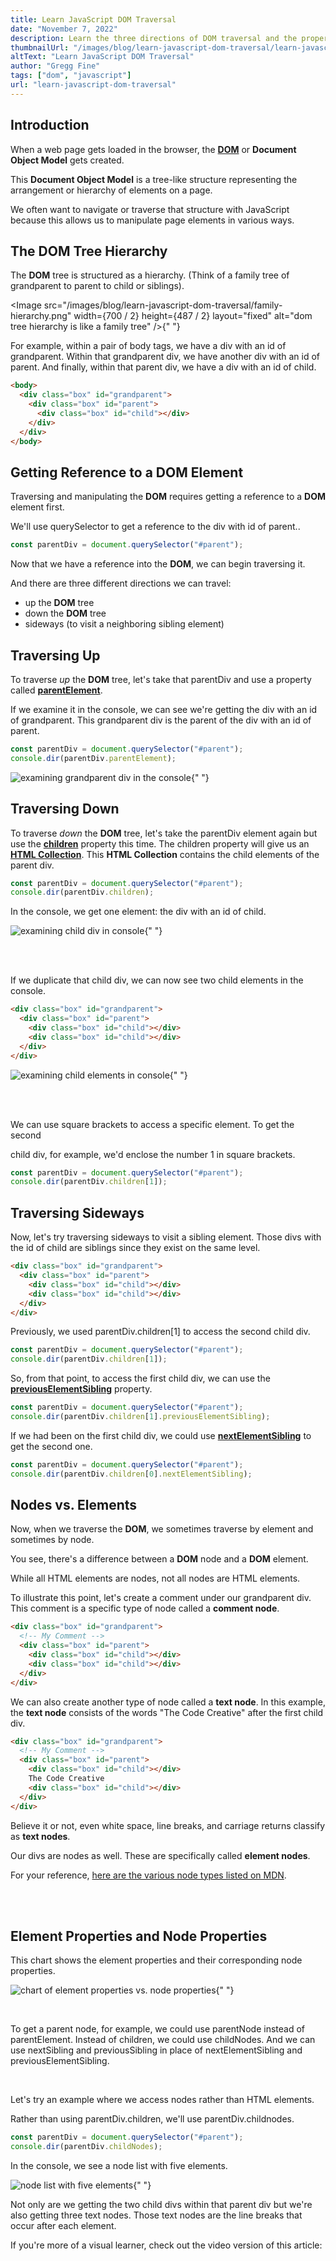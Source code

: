 ```yaml
---
title: Learn JavaScript DOM Traversal
date: "November 7, 2022"
description: Learn the three directions of DOM traversal and the properties that can be used to access parent, child, and sibling nodes.
thumbnailUrl: "/images/blog/learn-javascript-dom-traversal/learn-javascript-dom-traversal-tutorial.jpg"
altText: "Learn JavaScript DOM Traversal"
author: "Gregg Fine"
tags: ["dom", "javascript"]
url: "learn-javascript-dom-traversal"
---
```


## Introduction

When a web page gets loaded in the browser, the [**DOM**](https://developer.mozilla.org/en-US/docs/Web/API/Document_Object_Model) or **Document Object Model** gets created.

This **Document Object Model** is a tree-like structure representing the arrangement or hierarchy of elements on a page.

We often want to navigate or traverse that structure with JavaScript because this allows us to manipulate page elements in various ways.

## The DOM Tree Hierarchy

The **DOM** tree is structured as a hierarchy. (Think of a family tree of grandparent to parent to child or siblings).

<Image
  src="/images/blog/learn-javascript-dom-traversal/family-hierarchy.png"
  width={700 / 2}
  height={487 / 2}
  layout="fixed"
  alt="dom tree hierarchy is like a family tree"
/>{" "}

For example, within a pair of <Syntax>body</Syntax> tags, we have a div with an id of <Syntax>grandparent</Syntax>.
Within that <Syntax>grandparent</Syntax> div, we have another div with an id of <Syntax>parent</Syntax>.
And finally, within that <Syntax>parent</Syntax> div, we have a div with an id of <Syntax>child</Syntax>.

```html
<body>
  <div class="box" id="grandparent">
    <div class="box" id="parent">
      <div class="box" id="child"></div>
    </div>
  </div>
</body>
```

## Getting Reference to a DOM Element

Traversing and manipulating the **DOM** requires getting a reference to a **DOM** element first.

We'll use <Syntax>querySelector</Syntax> to get a reference to the div with id of <Syntax>parent</Syntax>..

```js
const parentDiv = document.querySelector("#parent");
```

Now that we have a reference into the **DOM**, we can begin traversing it.

And there are three different directions we can travel:

- up the **DOM** tree
- down the **DOM** tree
- sideways (to visit a neighboring sibling element)

## Traversing Up

To traverse _up_ the **DOM** tree, let's take that <Syntax>parentDiv</Syntax> and use a property called [**parentElement**](https://developer.mozilla.org/en-US/docs/Web/API/Node/parentElement).

If we examine it in the console, we can see we're getting the div with an id of <Syntax>grandparent</Syntax>.
This <Syntax>grandparent</Syntax> div is the parent of the div with an id of <Syntax>parent</Syntax>.

```js
const parentDiv = document.querySelector("#parent");
console.dir(parentDiv.parentElement);
```

<Image
  src="/images/blog/learn-javascript-dom-traversal/grandparent-div-in-console.png"
  width={700}
  height={317}
  layout="responsive"
  alt="examining grandparent div in the console"
/>{" "}

## Traversing Down

To traverse _down_ the **DOM** tree, let's take the <Syntax>parentDiv</Syntax> element again but use the [**children**](https://developer.mozilla.org/en-US/docs/Web/API/Element/children) property this time.
The <Syntax>children</Syntax> property will give us an [**HTML Collection**](https://developer.mozilla.org/en-US/docs/Web/API/HTMLCollection). This **HTML Collection** contains the child elements of the parent div.

```js
const parentDiv = document.querySelector("#parent");
console.dir(parentDiv.children);
```

In the console, we get one element: the div with an id of <Syntax>child</Syntax>.

<Image
  src="/images/blog/learn-javascript-dom-traversal/child-div-in-console.png"
  width={700}
  height={368}
  layout="responsive"
  alt="examining child div in console"
/>{" "}

<br />
<br />

If we duplicate that <Syntax>child</Syntax> div, we can now see two child elements in the console.

```html
<div class="box" id="grandparent">
  <div class="box" id="parent">
    <div class="box" id="child"></div>
    <div class="box" id="child"></div>
  </div>
</div>
```

<Image
  src="/images/blog/learn-javascript-dom-traversal/two-child-elements-in-console.png"
  width={700}
  height={275}
  layout="responsive"
  alt="examining child elements in console"
/>{" "}

<br />
<br />

We can use square brackets to access a specific element. To get the second

<Syntax>child</Syntax> div, for example, we'd enclose the number 1 in square brackets.

```js
const parentDiv = document.querySelector("#parent");
console.dir(parentDiv.children[1]);
```

## Traversing Sideways

Now, let's try traversing sideways to visit a sibling element.
Those divs with the id of <Syntax>child</Syntax> are siblings since they exist on the same level.

```html
<div class="box" id="grandparent">
  <div class="box" id="parent">
    <div class="box" id="child"></div>
    <div class="box" id="child"></div>
  </div>
</div>
```

Previously, we used <Syntax>parentDiv.children[1]</Syntax> to access the second <Syntax>child</Syntax> div.

```js
const parentDiv = document.querySelector("#parent");
console.dir(parentDiv.children[1]);
```

So, from that point, to access the first <Syntax>child</Syntax> div, we can use the [**previousElementSibling**](https://developer.mozilla.org/en-US/docs/Web/API/Element/previousElementSibling) property.

```js
const parentDiv = document.querySelector("#parent");
console.dir(parentDiv.children[1].previousElementSibling);
```

If we had been on the first <Syntax>child</Syntax> div, we could use [**nextElementSibling**](https://developer.mozilla.org/en-US/docs/Web/API/Element/nextElementSibling) to get the second one.

```js
const parentDiv = document.querySelector("#parent");
console.dir(parentDiv.children[0].nextElementSibling);
```

## Nodes vs. Elements

Now, when we traverse the **DOM**, we sometimes traverse by element and sometimes by node.

You see, there's a difference between a **DOM** node and a **DOM** element.

While all HTML elements are nodes, not all nodes are HTML elements.

To illustrate this point, let's create a comment under our <Syntax>grandparent</Syntax> div.
This comment is a specific type of node called a **comment node**.

```html
<div class="box" id="grandparent">
  <!-- My Comment -->
  <div class="box" id="parent">
    <div class="box" id="child"></div>
    <div class="box" id="child"></div>
  </div>
</div>
```

We can also create another type of node called a **text node**. In this example, the **text node** consists of the words "The Code Creative" after the first <Syntax>child</Syntax> div.

```html
<div class="box" id="grandparent">
  <!-- My Comment -->
  <div class="box" id="parent">
    <div class="box" id="child"></div>
    The Code Creative
    <div class="box" id="child"></div>
  </div>
</div>
```

Believe it or not, even white space, line breaks, and carriage returns classify as **text nodes**.

Our divs are nodes as well. These are specifically called **element nodes**.

For your reference, [here are the various node types listed on MDN](https://developer.mozilla.org/en-US/docs/Web/API/Node).

<br />
<br />

## Element Properties and Node Properties

This chart shows the element properties and their corresponding node properties.

<Image
  src="/images/blog/learn-javascript-dom-traversal/element-properties-vs-node-properties.png"
  width={700}
  height={366}
  layout="responsive"
  alt="chart of element properties vs. node properties"
/>{" "}

<br />

To get a parent node, for example, we could use <Syntax>parentNode</Syntax> instead of <Syntax>parentElement</Syntax>.
Instead of <Syntax>children</Syntax>, we could use <Syntax>childNodes</Syntax>. And we can use <Syntax>nextSibling</Syntax> and <Syntax>previousSibling</Syntax> in place of <Syntax>nextElementSibling</Syntax> and <Syntax>previousElementSibling</Syntax>.

<br />

Let's try an example where we access nodes rather than HTML elements.

Rather than using <Syntax>parentDiv.children</Syntax>, we'll use <Syntax>parentDiv.childnodes</Syntax>.

```js
const parentDiv = document.querySelector("#parent");
console.dir(parentDiv.childNodes);
```

In the console, we see a node list with five elements.

<Image
  src="/images/blog/learn-javascript-dom-traversal/node-list.png"
  width={700}
  height={322}
  layout="responsive"
  alt="node list with five elements"
/>{" "}

Not only are we getting the two child divs within that parent div but we're also getting three text nodes. Those text nodes are the line breaks that occur after each element.

If you're more of a visual learner, check out the video version of this article:

<YouTube
  id="iAxhaoR-vgg"
  alt="learn javascript dom traversal video"
  imgSrc="/images/blog/learn-javascript-dom-traversal/dom-traversal-video.jpg"
/>

<Ad
  txt="To go further with this topic, check out DOM Events and JavaScript"
  imgSrc="/images/ads/dom-events-and-javascript-course.jpg"
  imgWidth="240"
  imgHeight="135"
  href="https://store.thecodecreative.com/dom-events-and-javascript"
/>

